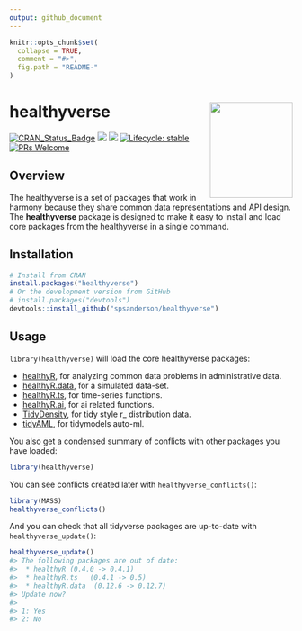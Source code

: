 ```yaml
---
output: github_document
---
```


<!-- README.md is generated from README.Rmd. Please edit that file -->
```r
knitr::opts_chunk$set(
  collapse = TRUE,
  comment = "#>",
  fig.path = "README-"
)
```

# healthyverse <img src="man/figures/logo.png" width="147" height="170" align="right" />

<!-- badges: start -->
[![CRAN_Status_Badge](http://www.r-pkg.org/badges/version/healthyverse)](https://cran.r-project.org/package=healthyverse)
![](http://cranlogs.r-pkg.org/badges/healthyverse?color=brightgreen)
![](http://cranlogs.r-pkg.org/badges/grand-total/healthyverse?color=brightgreen)
[![Lifecycle: stable](https://img.shields.io/badge/lifecycle-stable-brightgreen.svg)](https://lifecycle.r-lib.org/articles/stages.html##stable)
[![PRs Welcome](https://img.shields.io/badge/PRs-welcome-brightgreen.svg?style=flat-square)](https://makeapullrequest.com)
<!-- badges: end -->

## Overview

The healthyverse is a set of packages that work in harmony because they share common data representations and API design. The __healthyverse__ package is designed to make it easy to install and load core packages from the healthyverse in a single command.

## Installation

```r
# Install from CRAN
install.packages("healthyverse")
# Or the development version from GitHub
# install.packages("devtools")
devtools::install_github("spsanderson/healthyverse")
```

## Usage

`library(healthyverse)` will load the core healthyverse packages: 

* [healthyR](https://www.spsanderson.com/healthyR/), for analyzing common data problems in administrative data.
* [healthyR.data](https://www.spsanderson.com/healthyR.data/), for a simulated data-set.
* [healthyR.ts](https://www.spsanderson.com/healthyR.ts/), for time-series functions.
* [healthyR.ai](https://www.spsanderson.com/healthyR.ai/), for ai related functions.
* [TidyDensity](https://www.spsanderson.com/TidyDensity/), for tidy style r_ distribution data.
* [tidyAML](https://www.spsanderson.com/tidyAML/), for tidymodels auto-ml.

You also get a condensed summary of conflicts with other packages you have loaded:

```r
library(healthyverse)
```

You can see conflicts created later with `healthyverse_conflicts()`:

```r
library(MASS)
healthyverse_conflicts()
```

And you can check that all tidyverse packages are up-to-date with `healthyverse_update()`:

```r
healthyverse_update()
#> The following packages are out of date:
#>  * healthyR (0.4.0 -> 0.4.1)
#>  * healthyR.ts   (0.4.1 -> 0.5)
#>  * healthyR.data  (0.12.6 -> 0.12.7)
#> Update now?
#> 
#> 1: Yes
#> 2: No
```
